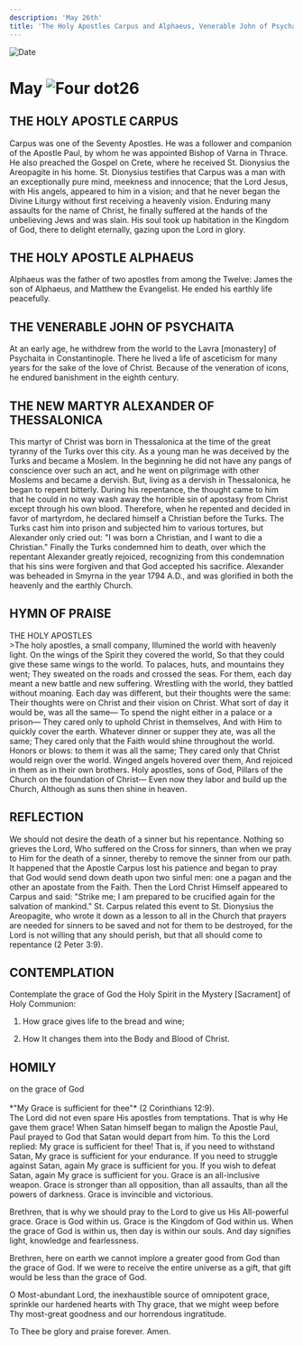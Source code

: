 ```yaml
---
description: 'May 26th'
title: 'The Holy Apostles Carpus and Alphaeus, Venerable John of Psychaita, New Martyr Alexander of Thessalonica'
---
```


<CustomPaginator />
<RunningHead />

<Image src="/title-imprint.png" height={68} width={50} alt="Date" className="title-imprint"/>

# <div id="date">May <Image className="four-dot" src="/four-dot.png" height={15} width={15} alt="Four dot" />26</div>

## THE HOLY APOSTLE CARPUS

Carpus was one of the Seventy Apostles. He was a follower and companion of the Apostle Paul, by whom he was appointed Bishop of Varna in Thrace. He also preached the Gospel on Crete, where he received St. Dionysius the Areopagite in his home. St. Dionysius testifies that Carpus was a man with an exceptionally pure mind, meekness and innocence; that the Lord Jesus, with His angels, appeared to him in a vision; and that he never began the Divine Liturgy without first receiving a heavenly vision. Enduring many assaults for the name of Christ, he finally suffered at the hands of the unbelieving Jews and was slain. His soul took up habitation in the Kingdom of God, there to delight eternally, gazing upon the Lord in glory.

## THE HOLY APOSTLE ALPHAEUS

Alphaeus was the father of two apostles from among the Twelve: James the son of Alphaeus, and Matthew the Evangelist. He ended his earthly life peacefully.

## THE VENERABLE JOHN OF PSYCHAITA

At an early age, he withdrew from the world to the Lavra [monastery] of Psychaita in Constantinople. There he lived a life of asceticism for many years for the sake of the love of Christ. Because of the veneration of icons, he endured banishment in the eighth century.

## THE NEW MARTYR ALEXANDER OF THESSALONICA

This martyr of Christ was born in Thessalonica at the time of the great tyranny of the Turks over this city. As a young man he was deceived by the Turks and became a Moslem. In the beginning he did not have any pangs of conscience over such an act, and he went on pilgrimage with other Moslems and became a dervish. But, living as a dervish in Thessalonica, he began to repent bitterly. During his repentance, the thought came to him that he could in no way wash away the horrible sin of apostasy from Christ except through his own blood. Therefore, when he repented and decided in favor of martyrdom, he declared himself a Christian before the Turks. The Turks cast him into prison and subjected him to various tortures, but Alexander only cried out: "I was born a Christian, and I want to die a Christian." Finally the Turks condemned him to death, over which the repentant Alexander greatly rejoiced, recognizing from this condemnation that his sins were forgiven and that God accepted his sacrifice. Alexander was beheaded in Smyrna in the year 1794 A.D., and was glorified in both the heavenly and the earthly Church.


## HYMN OF PRAISE
<div style={{textAlign:'center', color:'crimson', fontWeight:'bold'}}>
THE HOLY APOSTLES
</div>
>The holy apostles, a small company,  
Illumined the world with heavenly light.  
On the wings of the Spirit they covered the world,  
So that they could give these same wings to the world.  
To palaces, huts, and mountains they went;  
They sweated on the roads and crossed the seas.  
For them, each day meant a new battle and new suffering.  
Wrestling with the world, they battled without moaning.  
Each day was different, but their thoughts were the same:  
Their thoughts were on Christ and their vision on Christ.  
What sort of day it would be, was all the same—  
To spend the night either in a palace or a prison—  
They cared only to uphold Christ in themselves,  
And with Him to quickly cover the earth.  
Whatever dinner or supper they ate, was all the same;  
They cared only that the Faith would shine throughout the world.  
Honors or blows: to them it was all the same;  
They cared only that Christ would reign over the world.  
Winged angels hovered over them,  
And rejoiced in them as in their own brothers.  
Holy apostles, sons of God,  
Pillars of the Church on the foundation of Christ—  
Even now they labor and build up the Church,  
Although as suns then shine in heaven.  


## REFLECTION

We should not desire the death of a sinner but his repentance. Nothing so grieves the Lord, Who suffered on the Cross for sinners, than when we pray to Him for the death of a sinner, thereby to remove the sinner from our path. It happened that the Apostle Carpus lost his patience and began to pray that God would send down death upon two sinful men: one a pagan and the other an apostate from the Faith. Then the Lord Christ Himself appeared to Carpus and said: "Strike me; I am prepared to be crucified again for the salvation of mankind." St. Carpus related this event to St. Dionysius the Areopagite, who wrote it down as a lesson to all in the Church that prayers are needed for sinners to be saved and not for them to be destroyed, for the Lord is not willing that any should perish, but that all should come to repentance (2 Peter 3:9).


## CONTEMPLATION

Contemplate the grace of God the Holy Spirit in the Mystery [Sacrament] of Holy Communion:

1. How grace gives life to the bread and wine;

2. How It changes them into the Body and Blood of Christ.


## HOMILY
<div style={{textAlign:'center', color:'crimson', fontWeight:'bold'}}>
on the grace of God
</div><br />
<div style={{textAlign:'right'}}>
*"My Grace is sufficient for thee"* (2 Corinthians 12:9).
</div>
The Lord did not even spare His apostles from temptations. That is why He gave them grace! When Satan himself began to malign the Apostle Paul, Paul prayed to God that Satan would depart from him. To this the Lord replied: My grace is sufficient for thee! That is, if you need to withstand Satan, My grace is sufficient for your endurance. If you need to struggle against Satan, again My grace is sufficient for you. If you wish to defeat Satan, again My grace is sufficient for you. Grace is an all-inclusive weapon. Grace is stronger than all opposition, than all assaults, than all the powers of darkness. Grace is invincible and victorious.

Brethren, that is why we should pray to the Lord to give us His All-powerful grace. Grace is God within us. Grace is the Kingdom of God within us. When the grace of God is within us, then day is within our souls. And day signifies light, knowledge and fearlessness.

Brethren, here on earth we cannot implore a greater good from God than the grace of God. If we were to receive the entire universe as a gift, that gift would be less than the grace of God.

O Most-abundant Lord, the inexhaustible source of omnipotent grace, sprinkle our hardened hearts with Thy grace, that we might weep before Thy most-great goodness and our horrendous ingratitude.

To Thee be glory and praise forever. Amen.